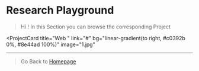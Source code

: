 # Research Playground
> Hi ! In this Section you can browse the corresponding Project


<ProjectCard
  title="Web "
  link="#"
  bg="linear-gradient(to right, #c0392b 0%, #8e44ad 100%)"
  image="1.jpg"
>
 
</ProjectCard>
<ProjectCard
  title="Artificial Intelegence"
  link="#"
  bg="linear-gradient(to right, #c0392b 0%, #8e44ad 100%)"
  image="2.jpg"
>
 
</ProjectCard>
<ProjectCard
  title="Automated Things"
  link="#"
  bg="linear-gradient(to right, #acb6e5 0%, #86fde8 100%)"
  image="3.jpg"
>
  
</ProjectCard>
<ProjectCard
  title="Mobile"
  link="#"
  bg="linear-gradient(to right, #acb6e5 0%, #86fde8 100%)"
  image="3.jpg"
>
  
</ProjectCard>

---

> Go Back to [Homepage](../)
